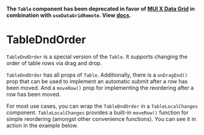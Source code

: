 

<Meta of={TableDndOrderStories} />

**The `Table` component has been deprecated in favor of [MUI X Data Grid](https://mui.com/x/react-data-grid/) in combination with `useDataGridRemote`. View [docs](?path=/docs/docs-components-datagrid--docs).**

# TableDndOrder

`TableDndOrder` is a special version of the `Table`.
It supports changing the order of table rows via drag and drop.

`TableDndOrder` has all props of `Table`.
Additionally, there is a `onDragEnd()` prop that can be used to implement an automatic submit after a row has been moved.
And a `moveRow()` prop for implementing the reordering after a row has been moved.

For most use cases, you can wrap the `TableDndOrder` in a `TableLocalChanges` component.
`TableLocalChanges` provides a built-in `moveRow()` function for simple reordering (amongst other convenience functions).
You can see it in action in the example below.

<Canvas of={TableDndOrderStories._TableDndOrder} />
